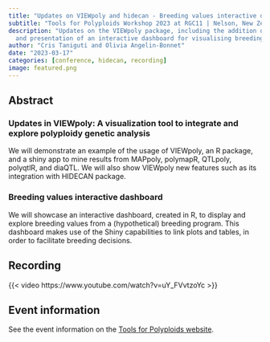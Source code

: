 ```yaml
---
title: "Updates on VIEWpoly and hidecan - Breeding values interactive dashboard"
subtitle: "Tools for Polyploids Workshop 2023 at RGC11 | Nelson, New Zealand"
description: "Updates on the VIEWpoly package, including the addition of the hidecan package, 
  and presentation of an interactive dashboard for visualising breeding values."
author: "Cris Taniguti and Olivia Angelin-Bonnet"
date: "2023-03-17"
categories: [conference, hidecan, recording]
image: featured.png
---
```


## Abstract

### Updates in VIEWpoly: A visualization tool to integrate and explore polyploidy genetic analysis

We will demonstrate an example of the usage of VIEWpoly, an R package, and a shiny app to mine results from MAPpoly, polymapR, QTLpoly, polyqtlR, and diaQTL. We will also show VIEWpoly new features such as its integration with HIDECAN package.

### Breeding values interactive dashboard

We will showcase an interactive dashboard, created in R, to display and explore breeding values from a (hypothetical) breeding program. This dashboard makes use of the Shiny capabilities to link plots and tables, in order to facilitate breeding decisions.

## Recording

{{< video https://www.youtube.com/watch?v=uY_FVvtzoYc >}}

## Event information

See the event information on the [Tools for Polyploids website](https://www.polyploids.org/RGC11).
